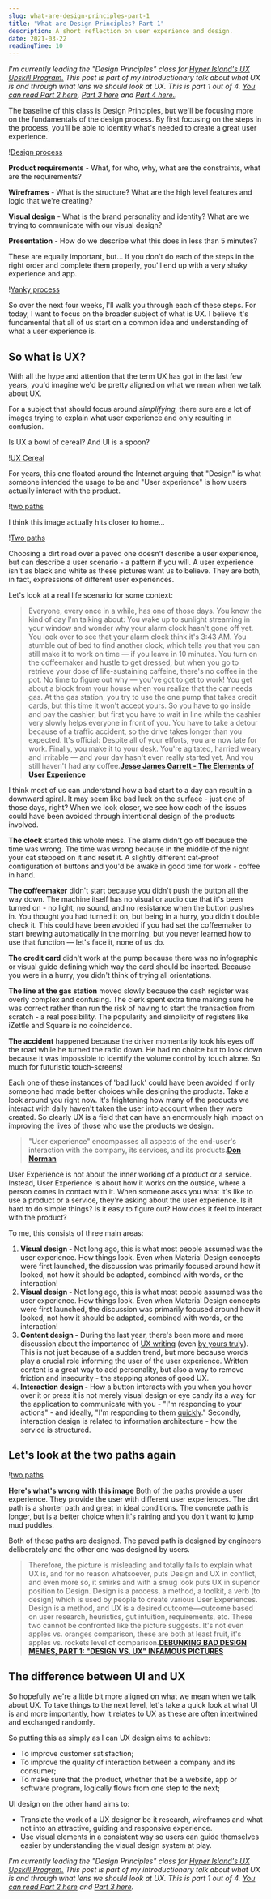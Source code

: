 ```yaml
---
slug: what-are-design-principles-part-1
title: "What are Design Principles? Part 1"
description: A short reflection on user experience and design.
date: 2021-03-22
readingTime: 10
---
```


_I'm currently leading the "Design Principles" class for <a href="https://www.hyperisland.com/programs-and-courses/ux-designer-upskill">Hyper Island's UX Upskill Program.</a> This post is part of my introductionary talk about what UX is and through what lens we should look at UX. This is part 1 out of 4. <a href="/design-principles-part2/">You can read Part 2 here</a>, <a href="/design-principles-part3/">Part 3 here</a> and <a href="/design-principles-part4/">Part 4 here.</a>._

The baseline of this class is Design Principles, but we'll be focusing more on the fundamentals of the design process. By first focusing on the steps in the process, you'll be able to identity what's needed to create a great user experience.

!<a href="/images/articles/process1.webp">Design process</a>

**Product requirements** - What, for who, why, what are the constraints, what are the requirements?

**Wireframes** - What is the structure? What are the high level features and logic that we're creating?

**Visual design** - What is the brand personality and identity? What are we trying to communicate with our visual design?

**Presentation** - How do we describe what this does in less than 5 minutes?

These are equally important, but...
If you don't do each of the steps in the right order and complete them properly, you'll end up with a very shaky experience and app.

!<a href="/images/articles/process2.webp">Yanky process</a>

So over the next four weeks, I'll walk you through each of these steps. For today, I want to focus on the broader subject of what is UX. I believe it's fundamental that all of us start on a common idea and understanding of what a user experience is.

## So what is UX?

With all the hype and attention that the term UX has got in the last few years, you'd imagine we'd be pretty aligned on what we mean when we talk about UX.

For a subject that should focus around _simplifying,_ there sure are a lot of images trying to explain what user experience and only resulting in confusion.

Is UX a bowl of cereal? And UI is a spoon?

!<a href="/images/articles/uxcereal.webp">UX Cereal</a>

For years, this one floated around the Internet arguing that "Design" is what someone intended the usage to be and "User experience" is how users actually interact with the product.

!<a href="/images/articles/uxpath.webp">two paths</a>

I think this image actually hits closer to home...

!<a href="/images/articles/uxpath2.webp">Two paths</a>

Choosing a dirt road over a paved one doesn't describe a user experience, but can describe a user scenario - a pattern if you will. A user experience isn't as black and white as these pictures want us to believe. They are both, in fact, expressions of different user experiences.

Let's look at a real life scenario for some context:

> Everyone, every once in a while, has one of those days.
> You know the kind of day I'm talking about: You wake up to sunlight streaming in your window and wonder why your alarm clock hasn't gone off yet. You look over to see that your alarm clock think it's 3:43 AM. You stumble out of bed to find another clock, which tells you that you can still make it to work on time — if you leave in 10 minutes.
> You turn on the coffeemaker and hustle to get dressed, but when you go to retrieve your dose of life-sustaining caffeine, there's no coffee in the pot. No time to figure out why — you've got to get to work!
> You get about a block from your house when you realize that the car needs gas. At the gas station, you try to use the one pump that takes credit cards, but this time it won't accept yours. So you have to go inside and pay the cashier, but first you have to wait in line while the cashier very slowly helps everyone in front of you.
> You have to take a detour because of a traffic accident, so the drive takes longer than you expected. It's official: Despite all of your efforts, you are now late for work. Finally, you make it to your desk. You're agitated, harried weary and irritable — and your day hasn't even really started yet.
> And you still haven't had any coffee.**<a href="http://www.jjg.net/elements/">Jesse James Garrett - The Elements of User Experience</a>**

I think most of us can understand how a bad start to a day can result in a downward spiral. It may seem like bad luck on the surface - just one of those days, right? When we look closer, we see how each of the issues could have been avoided through intentional design of the products involved.

**The clock** started this whole mess. The alarm didn't go off because the time was wrong. The time was wrong because in the middle of the night your cat stepped on it and reset it. A slightly different cat-proof configuration of buttons and you'd be awake in good time for work - coffee in hand.

**The coffeemaker** didn't start because you didn't push the button all the way down. The machine itself has no visual or audio cue that it's been turned on - no light, no sound, and no resistance when the button pushes in. You thought you had turned it on, but being in a hurry, you didn't double check it. This could have been avoided if you had set the coffeemaker to start brewing automatically in the morning, but you never learned how to use that function — let's face it, none of us do.

**The credit card** didn't work at the pump because there was no infographic or visual guide defining which way the card should be inserted. Because you were in a hurry, you didn't think of trying all orientations.

**The line at the gas station** moved slowly because the cash register was overly complex and confusing. The clerk spent extra time making sure he was correct rather than run the risk of having to start the transaction from scratch - a real possibility. The popularity and simplicity of registers like iZettle and Square is no coincidence.

**The accident** happened because the driver momentarily took his eyes off the road while he turned the radio down. He had no choice but to look down because it was impossible to identify the volume control by touch alone. So much for futuristic touch-screens!

Each one of these instances of 'bad luck' could have been avoided if only someone had made better choices while designing the products. Take a look around you right now. It's frightening how many of the products we interact with daily haven't taken the user into account when they were created. So clearly UX is a field that can have an enormously high impact on improving the lives of those who use the products we design.

> "User experience" encompasses all aspects of the end-user's interaction with the company, its services, and its products.**<a href="https://www.nngroup.com/articles/definition-user-experience/">Don Norman</a>**

User Experience is not about the inner working of a product or a service. Instead, User Experience is about how it works on the outside, where a person comes in contact with it. When someone asks you what it's like to use a product or a service, they're asking about the user experience. Is it hard to do simple things? Is it easy to figure out? How does it feel to interact with the product?

To me, this consists of three main areas:

1. **Visual design -** Not long ago, this is what most people assumed was the user experience. How things look. Even when Material Design concepts were first launched, the discussion was primarily focused around how it looked, not how it should be adapted, combined with words, or the interaction!
1. **Visual design -** Not long ago, this is what most people assumed was the user experience. How things look. Even when Material Design concepts were first launched, the discussion was primarily focused around how it looked, not how it should be adapted, combined with words, or the interaction!
2. **Content design -** During the last year, there's been more and more discussion about the importance of <a href="/uxwriter/">UX writing</a> (even <a href="/writing-ux/">by yours truly</a>). This is not just because of a sudden trend, but more because words play a crucial role informing the user of the user experience. Written content is a great way to add personality, but also a way to remove friction and insecurity - the stepping stones of good UX.
3. **Interaction design -** How a button interacts with you when you hover over it or press it is not merely visual design or eye candy its a way for the application to communicate with you - "I'm responding to your actions" - and ideally, "I'm responding to them <a href="/waiting/">quickly</a>." Secondly, interaction design is related to information architecture - how the service is structured.

## Let's look at the two paths again

!<a href="/images/articles/uxpath.webp">two paths</a>

**Here's what's wrong with this image** Both of the paths provide a user experience. They provide the user with different user experiences. The dirt path is a shorter path and great in ideal conditions. The concrete path is longer, but is a better choice when it's raining and you don't want to jump mud puddles.

Both of these paths are designed. The paved path is designed by engineers deliberately and the other one was designed by users.

> Therefore, the picture is misleading and totally fails to explain what UX is, and for no reason whatsoever, puts Design and UX in conflict, and even more so, it smirks and with a smug look puts UX in superior position to Design.
> Design is a process, a method, a toolkit, a verb (to design) which is used by people to create various User Experiences. Design is a method, and UX is a desired outcome — outcome based on user research, heuristics, gut intuition, requirements, etc. These two cannot be confronted like the picture suggests.
> It's not even apples vs. oranges comparison, these are both at least fruit, it's apples vs. rockets level of comparison.**<a href="https://medium.com/@gpeuc/debunking-bad-design-memes-part-1-design-vs-ux-infamous-pictures-d9b9d3baa728">DEBUNKING BAD DESIGN MEMES, PART 1: "DESIGN VS. UX" INFAMOUS PICTURES</a>**

## The difference between UI and UX

So hopefully we're a little bit more aligned on what we mean when we talk about UX. To take things to the next level, let's take a quick look at what UI is and more importantly, how it relates to UX as these are often intertwined and exchanged randomly.

So putting this as simply as I can UX design aims to achieve:

- To improve customer satisfaction;
- To improve the quality of interaction between a company and its consumer;
- To make sure that the product, whether that be a website, app or software program, logically flows from one step to the next;

UI design on the other hand aims to:

- Translate the work of a UX designer be it research, wireframes and what not into an attractive, guiding and responsive experience.
- Use visual elements in a consistent way so users can guide themselves easier by understanding the visual design system at play.

_I'm currently leading the "Design Principles" class for <a href="https://www.hyperisland.com/programs-and-courses/ux-designer-upskill">Hyper Island's UX Upskill Program.</a> This post is part of my introductionary talk about what UX is and through what lens we should look at UX. This is part 1 out of 4. <a href="/design-principles-part2/">You can read Part 2 here</a> and <a href="/design-principles-part3/">Part 3 here</a>._